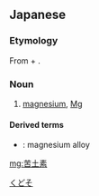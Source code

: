 ==Japanese==
{{ja-kanjitab|く|ど|そ|yomi=o}}

===Etymology===
From {{m|ja|苦土||magnesia|tr=kudo}} + {{m|ja|素||chemical element|tr=so}}.

===Noun===
{{ja-noun|くどそ}}

# [[magnesium]], [[Mg]]

====Derived terms====
* {{ja-r|苦土素合金|くどそ ごうきん}}: magnesium alloy

[[Category:ja:Chemical elements|くどそ]]

[[mg:苦土素]]